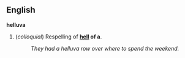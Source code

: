 ==English==
'''helluva'''

#(''colloquial'') Respelling of '''[[hell]] of a'''.
#:''They had a helluva row over where to spend the weekend.''